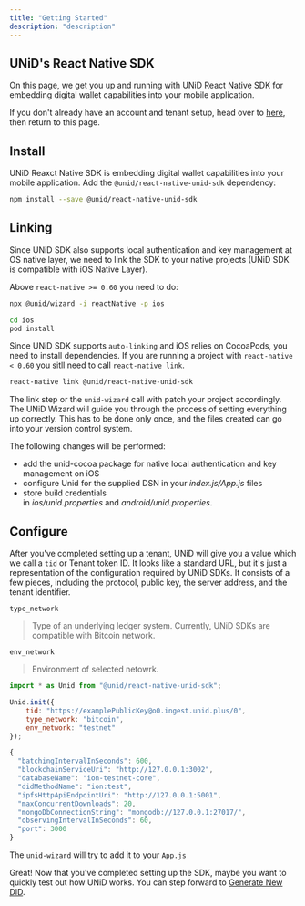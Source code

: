```yaml
---
title: "Getting Started"
description: "description"
---
```



##  UNiD's React Native SDK

On this page, we get you up and running with UNiD React Native SDK for embedding digital wallet capabilities into your mobile application.

If you don't already have an account and tenant setup, head over to [here](https://collabogate.com/products/index.html), then return to this page.

## Install

UNiD Reaxct Native SDK is embedding digital wallet capabilities into your mobile application. Add the `@unid/react-native-unid-sdk` dependency:

```bash
npm install --save @unid/react-native-unid-sdk
```

## Linking

Since UNiD SDK also supports local authentication and key management at OS native layer, we need to link the SDK to your native projects (UNiD SDK is compatible with iOS Native Layer).

Above `react-native >= 0.60` you need to do:

```bash
npx @unid/wizard -i reactNative -p ios

cd ios
pod install
```
Since UNiD SDK supports `auto-linking` and iOS relies on CocoaPods, you need to install dependencies.
If you are running a project with `react-native < 0.60` you sitll need to call `react-native link`.

```bash
react-native link @unid/react-native-unid-sdk
```
The link step or the `unid-wizard` call with patch your project accordingly.
The UNiD Wizard will guide you through the process of setting everything up correctly. This has to be done only once, and the files created can go into your version control system.

The following changes will be performed:

- add the unid-cocoa package for native local authentication and key management on iOS
- configure Unid for the supplied DSN in your *index.js/App.js* files
- store build credentials in *ios/unid.properties* and *android/unid.properties*.

## Configure

After you've completed setting up a tenant, UNiD will give you a value which we call a `tid` or Tenant token ID. It looks like a standard URL, but it's just a representation of the configuration required by UNiD SDKs. It consists of a few pieces, including the protocol, public key, the server address, and the tenant identifier.

`type_network`
> Type of an underlying ledger system. Currently, UNiD SDKs are compatible with Bitcoin network.

`env_network`
> Environment of selected netowrk.

```js
import * as Unid from "@unid/react-native-unid-sdk";

Unid.init({
	tid: "https://examplePublicKey@o0.ingest.unid.plus/0",
	type_network: "bitcoin",
	env_network: "testnet"
});
```

```js
{
  "batchingIntervalInSeconds": 600,
  "blockchainServiceUri": "http://127.0.0.1:3002",
  "databaseName": "ion-testnet-core",
  "didMethodName": "ion:test",
  "ipfsHttpApiEndpointUri": "http://127.0.0.1:5001",
  "maxConcurrentDownloads": 20,
  "mongoDbConnectionString": "mongodb://127.0.0.1:27017/",
  "observingIntervalInSeconds": 60,
  "port": 3000
}
```

The `unid-wizard` will try to add it to your `App.js`

Great! Now that you've completed setting up the SDK, maybe you want to quickly test out how UNiD works. You can step forward to [Generate New DID](./3-did-operation).
